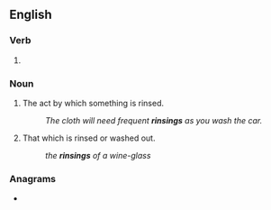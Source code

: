 ==English==

===Verb===
{{head|en|present participle}}

# {{present participle of|rinse|lang=en|nocat=1}}

===Noun===
{{en-noun}}

# The act by which something is rinsed.
#: ''The cloth will need frequent '''rinsings''' as you wash the car.''
# {{lb|en|usually plural}} That which is rinsed or washed out.
#: ''the '''rinsings''' of a wine-glass''

===Anagrams===
* {{anagrams|en|nigrins|ring-ins|rings in}}